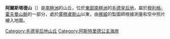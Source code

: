 '''阿爾斯塔德山'''（{{lang-en|Ahlstad Hills}}）是[[南極洲|南極洲]]的山丘，位於[[東部南極洲|東部南極洲]]的[[毛德皇后地|毛德皇后地]]，屬於[[穆利格-霍夫曼山脈|穆利格-霍夫曼山脈]]的一部分，處於[[庫穆盧斯山|庫穆盧斯山]]以東，由[[挪威|挪威]]的製圖師根據測量和空中照片繪入地圖。

{{coord|71|44|S|26|42|E|source:GNIS|display=title}}

{{DEFAULTSORT:Ahlstad Hills}}
[[Category:毛德皇后地山丘|Category:毛德皇后地山丘]]
[[Category:阿斯特里德公主海岸|Category:阿斯特里德公主海岸]]


{{PrincessAstridCoast-geo-stub}}